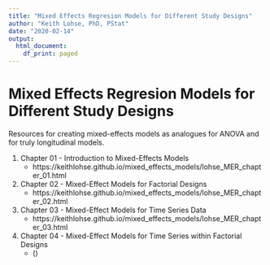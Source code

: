 ```yaml
---
title: "Mixed Effects Regresion Models for Different Study Designs"
author: "Keith Lohse, PhD, PStat"
date: "2020-02-14"
output:
  html_document:
    df_print: paged
---
```


# Mixed Effects Regresion Models for Different Study Designs
Resources for creating mixed-effects models as analogues for ANOVA and for truly longitudinal models.
 
  1. Chapter 01 - Introduction to Mixed-Effects Models
      * https://keithlohse.github.io/mixed_effects_models/lohse_MER_chapter_01.html
 
  2. Chapter 02 - Mixed-Effect Models for Factorial Designs
      * https://keithlohse.github.io/mixed_effects_models/lohse_MER_chapter_02.html
 
  3. Chapter 03 - Mixed-Effect Models for Time Series Data
      * https://keithlohse.github.io/mixed_effects_models/lohse_MER_chapter_03.html
 
  4. Chapter 04 - Mixed-Effect Models for Time Series within Factorial Designs
      * ()
